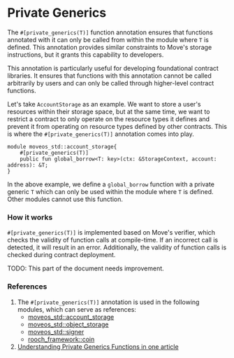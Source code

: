 # Private Generics

The `#[private_generics(T)]` function annotation ensures that functions annotated with it can only be called from within the module where `T` is defined. This annotation provides similar constraints to Move's storage instructions, but it grants this capability to developers.

This annotation is particularly useful for developing foundational contract libraries. It ensures that functions with this annotation cannot be called arbitrarily by users and can only be called through higher-level contract functions.

Let's take `AccountStorage` as an example. We want to store a user's resources within their storage space, but at the same time, we want to restrict a contract to only operate on the resource types it defines and prevent it from operating on resource types defined by other contracts. This is where the `#[private_generics(T)]` annotation comes into play.

```move
module moveos_std::account_storage{
    #[private_generics(T)]
    public fun global_borrow<T: key>(ctx: &StorageContext, account: address): &T;
}
```

In the above example, we define a `global_borrow` function with a private generic `T` which can only be used within the module where `T` is defined. Other modules cannot use this function.

### How it works

`#[private_generics(T)]` is implemented based on Move's verifier, which checks the validity of function calls at compile-time. If an incorrect call is detected, it will result in an error. Additionally, the validity of function calls is checked during contract deployment.

<Callout>
TODO: This part of the document needs improvement.
</Callout>

### References

1. The `#[private_generics(T)]` annotation is used in the following modules, which can serve as references:
   - [moveos_std::account_storage](https://github.com/rooch-network/rooch/blob/main/moveos/moveos-stdlib/moveos-stdlib/sources/account_storage.move)
   - [moveos_std::object_storage](https://github.com/rooch-network/rooch/blob/main/moveos/moveos-stdlib/moveos-stdlib/sources/object_storage.move)
   - [moveos_std::signer](https://github.com/rooch-network/rooch/blob/main/moveos/moveos-stdlib/moveos-stdlib/sources/signer.move)
   - [rooch_framework::coin](https://github.com/rooch-network/rooch/blob/main/crates/rooch-framework/sources/coin.move)
2. [Understanding Private Generics Functions in one article](../blog/read-private-generics-in-one-article.md)